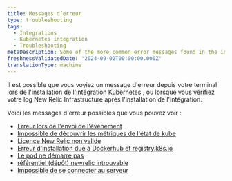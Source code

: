 ```yaml
---
title: Messages d’erreur
type: troubleshooting
tags:
  - Integrations
  - Kubernetes integration
  - Troubleshooting
metaDescription: Some of the more common error messages found in the infrastructure agent logs for New Relic Kubernetes integration.
freshnessValidatedDate: '2024-09-02T00:00:00.000Z'
translationType: machine
---
```


Il est possible que vous voyiez un message d&apos;erreur depuis votre terminal lors de l&apos;installation de l&apos;intégration Kubernetes , ou lorsque vous vérifiez votre log New Relic Infrastructure après l&apos;installation de l&apos;intégration.

Voici les messages d&apos;erreur possibles que vous pouvez voir :

* [Erreur lors de l&apos;envoi de l&apos;événement](/docs/kubernetes-pixie/kubernetes-integration/troubleshooting/common-error-messages/error-sending-events)
* [Impossible de découvrir les métriques de l&apos;état de kube](/docs/kubernetes-pixie/kubernetes-integration/troubleshooting/common-error-messages/failed-discover-kube)
* [Licence New Relic non valide](/docs/kubernetes-pixie/kubernetes-integration/troubleshooting/common-error-messages/invalid-nr-license)
* [Erreur d&apos;installation due à Dockerhub et registry.k8s.io](/docs/kubernetes-pixie/kubernetes-integration/troubleshooting/common-error-messages/installation-error-dockerhub-registry)
* [Le pod ne démarre pas](/docs/kubernetes-pixie/kubernetes-integration/troubleshooting/common-error-messages/pod-not-starting)
* [référentiel (dépôt) newrelic introuvable](/docs/kubernetes-pixie/kubernetes-integration/troubleshooting/common-error-messages/repo-newrelic-not-found)
* [Impossible de se connecter au serveur](/docs/kubernetes-pixie/kubernetes-integration/troubleshooting/common-error-messages/unable-connect-server)
